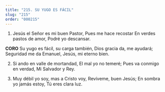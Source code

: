 ```yaml
---
title: "215. SU YUGO ES FÁCIL"
slug: "215"
order: "000215"
---
```


1. Jesús el Señor es mi buen Pastor, Pues me hace recostar
En verdes pastos de amor, Podré yo descansar.

**CORO**
Su yugo es fácil, su carga también, Dios gracia da, me ayudará; Seguridad me da Emanuel,
Jesús, mi eterno bien.

2. Si ando en valle de mortandad, El mal yo no temeré;
Pues va conmigo en verdad, Mi Salvador y Rey.

3. Muy débil yo soy, mas a Cristo voy, Revíveme, buen Jesús;
En sombra yo jamás estoy,
Tú eres clara luz.